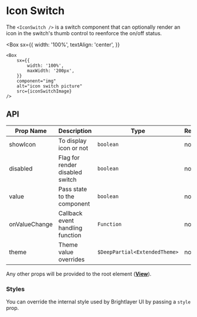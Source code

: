 
# Icon Switch

The `<IconSwitch />` is a switch component that can optionally render an icon in the switch's thumb control to reenforce the on/off status.

<Box
    sx={{
        width: '100%',
        textAlign: 'center',
    }}
>
    <Box
        sx={{
            width: '100%',
            maxWidth: '200px',
        }}
        component="img"
        alt="icon switch picture"
        src={iconSwitchImage}
    />
</Box>

## API

<Box>

| Prop Name     | Description                      | Type                          | Required | Default |
| ------------- | -------------------------------- | ----------------------------- | -------- | ------- |
| showIcon      | To display icon or not           | `boolean`                     | no       |         |
| disabled      | Flag for render disabled switch  | `boolean`                     | no       |         |
| value         | Pass state to the component      | `boolean`                     | no       |         |
| onValueChange | Callback event handling function | `Function`                    | no       |         |
| theme         | Theme value overrides            | `$DeepPartial<ExtendedTheme>` | no       |         |

</Box>

Any other props will be provided to the root element ([**View**](https://reactnative.dev/docs/view)).

### Styles

You can override the internal style used by Brightlayer UI by passing a `style` prop.
